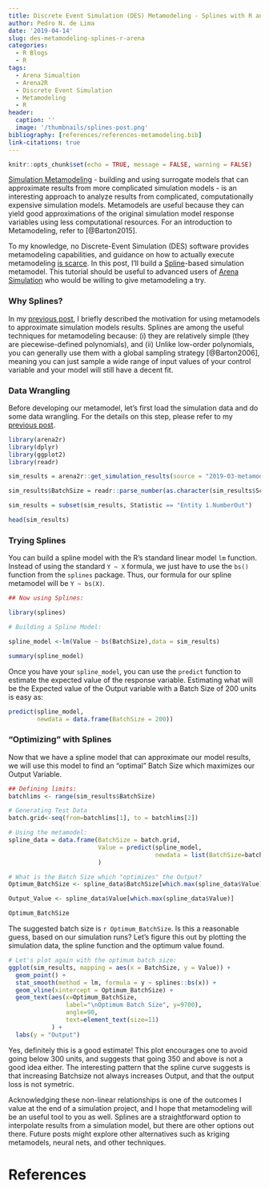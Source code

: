 ```yaml
---
title: Discrete Event Simulation (DES) Metamodeling - Splines with R and Arena
author: Pedro N. de Lima
date: '2019-04-14'
slug: des-metamodeling-splines-r-arena
categories:
  - R Blogs
  - R
tags:
  - Arena Simualtion
  - Arena2R
  - Discrete Event Simulation
  - Metamodeling
  - R
header:
  caption: ''
  image: '/thumbnails/splines-post.png'
bibliography: [references/references-metamodeling.bib]
link-citations: true
---
```



```r
knitr::opts_chunk$set(echo = TRUE, message = FALSE, warning = FALSE)
```


[Simulation Metamodeling](https://link.springer.com/referenceworkentry/10.1007%2F978-1-4419-1153-7_957) - building and using surrogate models that can approximate results from more complicated simulation models - is an interesting approach to analyze results from complicated, computationally expensive simulation models. Metamodels are useful because they can yield good approximations of the original simulation model response variables using less computational resources. For an introduction to Metamodeling, refer to [@Barton2015]. 

To my knowledge, no Discrete-Event Simulation (DES) software provides metamodeling capabilities, and guidance on how to actually execute metamodeling [is scarce](https://www.google.com/search?q=discrete+event+simulation+metamodeling&oq=discrete+event+simulation+metamodeling). In this post, I'll build a [Spline](https://en.wikipedia.org/wiki/Spline_(mathematics))-based simulation metamodel. This tutorial should be useful to advanced users of [Arena Simulation](https://www.arenasimulation.com) who would be willing to give metamodeling a try.

### Why Splines?

In my [previous post](/post/making-sense-of-models-with-metamodels-low-order-polynomialss-with-arena-and-r/), I briefly described the motivation for using metamodels to approximate simulation models results. Splines are among the useful techniques for metamodeling because: (i) they are relatively simple (they are piecewise-defined polynomials), and (ii) Unlike low-order polynomials, you can generally use them with a global sampling strategy [@Barton2006], meaning you can just sample a wide range of input values of your control variable and your model will still have a decent fit.

### Data Wrangling

Before developing our metamodel, let's first load the simulation data and do some data wrangling. For the details on this step, please refer to my [previous post](/post/making-sense-of-models-with-metamodels-low-order-polynomialss-with-arena-and-r/).

```r
library(arena2r)
library(dplyr)
library(ggplot2)
library(readr)

sim_results = arena2r::get_simulation_results(source = "2019-03-metamodeling/")

sim_results$BatchSize = readr::parse_number(as.character(sim_results$Scenario))

sim_results = subset(sim_results, Statistic == "Entity 1.NumberOut")

head(sim_results)

```


### Trying Splines

You can build a spline model with the R's standard linear model `lm` function. Instead of using the standard `Y ~ X` formula, we just have to use the `bs()` function from the `splines` package. Thus, our formula for our spline metamodel will be `Y ~ bs(X)`.

```r
## Now using Splines:

library(splines)

# Building a Spline Model:

spline_model <-lm(Value ~ bs(BatchSize),data = sim_results)

summary(spline_model)

```

Once you have your `spline_model`, you can use the `predict` function to estimate the expected value of the response variable. Estimating what will be the Expected value of the Output variable with a Batch Size of 200 units is easy as:

```r
predict(spline_model, 
        newdata = data.frame(BatchSize = 200))
```

### "Optimizing" with Splines

Now that we have a spline model that can approximate our model results, we will use this model to find an "optimal" Batch Size which maximizes our Output Variable.

```r
## Defining limits:
batchlims <- range(sim_results$BatchSize)

# Generating Test Data
batch.grid<-seq(from=batchlims[1], to = batchlims[2])

# Using the metamodel:
spline_data = data.frame(BatchSize = batch.grid, 
                         Value = predict(spline_model,
                                         newdata = list(BatchSize=batch.grid))
                         )

# What is the Batch Size which "optimizes" the Output?
Optimum_BatchSize <- spline_data$BatchSize[which.max(spline_data$Value)]

Output_Value <- spline_data$Value[which.max(spline_data$Value)]

Optimum_BatchSize

```

The suggested batch size is `r Optimum_BatchSize`. Is this a reasonable guess, based on our simulation runs? Let's figure this out by plotting the simulation data, the spline function and the optimum value found.

```r

# Let's plot again with the optimum batch size:
ggplot(sim_results, mapping = aes(x = BatchSize, y = Value)) + 
  geom_point() + 
  stat_smooth(method = lm, formula = y ~ splines::bs(x)) +
  geom_vline(xintercept = Optimum_BatchSize) + 
  geom_text(aes(x=Optimum_BatchSize, 
                label="\nOptimum Batch Size", y=9700), 
                angle=90, 
                text=element_text(size=11)
            ) + 
  labs(y = "Output")


```

Yes, definitely this is a good estimate! This plot encourages one to avoid going below 300 units, and suggests that going 350 and above is not a good idea either. The interesting pattern that the spline curve suggests is that increasing Batchsize not always increases Output, and that the output loss is not symetric. 

Acknowledging these non-linear relationships is one of the outcomes I value at the end of a simulation project, and I hope that metamodeling will be an useful tool to you as well. Splines are a straightforward option to interpolate results from a simulation model, but there are other options out there. Future posts might explore other alternatives such as kriging metamodels, neural nets, and other techniques.


# References


